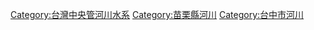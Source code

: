 [[Category:台灣中央管河川水系|Category:台灣中央管河川水系]]
[[Category:苗栗縣河川|Category:苗栗縣河川]]
[[Category:台中市河川|Category:台中市河川]]